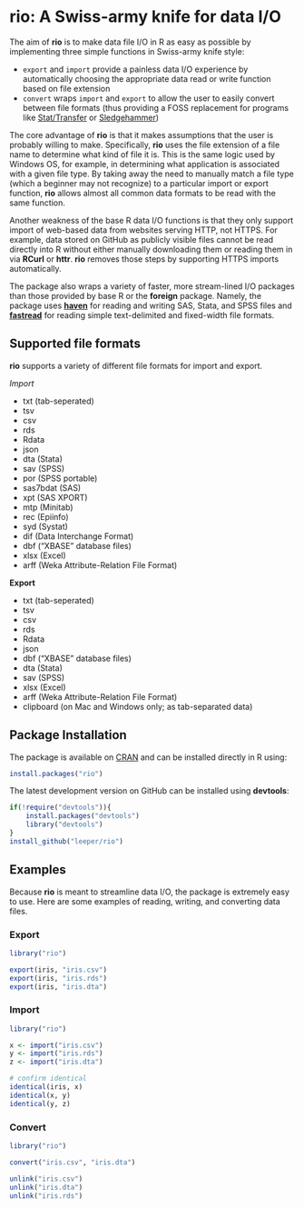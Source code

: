 # rio: A Swiss-army knife for data I/O #

The aim of **rio** is to make data file I/O in R as easy as possible by implementing three simple functions in Swiss-army knife style:

 - `export` and `import` provide a painless data I/O experience by automatically choosing the appropriate data read or write function based on file extension
 - `convert` wraps `import` and `export` to allow the user to easily convert between file formats (thus providing a FOSS replacement for programs like [Stat/Transfer](https://www.stattransfer.com/) or [Sledgehammer](http://www.openmetadata.org/site/?page_id=1089))

The core advantage of **rio** is that it makes assumptions that the user is probably willing to make. Specifically, **rio** uses the file extension of a file name to determine what kind of file it is. This is the same logic used by Windows OS, for example, in determining what application is associated with a given file type. By taking away the need to manually match a file type (which a beginner may not recognize) to a particular import or export function, **rio** allows almost all common data formats to be read with the same function.
 
Another weakness of the base R data I/O functions is that they only support import of web-based data from websites serving HTTP, not HTTPS. For example, data stored on GitHub as publicly visible files cannot be read directly into R without either manually downloading them or reading them in via **RCurl** or **httr**. **rio** removes those steps by supporting HTTPS imports automatically.
 
The package also wraps a variety of faster, more stream-lined I/O packages than those provided by base R or the **foreign** package. Namely, the package uses [**haven**](https://github.com/hadley/haven) for reading and writing SAS, Stata, and SPSS files and [**fastread**](https://github.com/hadley/fastread) for reading simple text-delimited and fixed-width file formats.

## Supported file formats ##

**rio** supports a variety of different file formats for import and export.

*Import*

* txt (tab-seperated)
* tsv
* csv
* rds
* Rdata
* json
* dta (Stata)
* sav (SPSS)
* por (SPSS portable)
* sas7bdat (SAS)
* xpt (SAS XPORT)
* mtp (Minitab)
* rec (Epiinfo)
* syd (Systat)
* dif (Data Interchange Format)
* dbf ("XBASE" database files)
* xlsx (Excel)
* arff (Weka Attribute-Relation File Format)

**Export**

* txt (tab-seperated)
* tsv
* csv
* rds
* Rdata
* json
* dbf ("XBASE" database files)
* dta (Stata)
* sav (SPSS)
* xlsx (Excel)
* arff (Weka Attribute-Relation File Format)
* clipboard (on Mac and Windows only; as tab-separated data)


## Package Installation ##

The package is available on [CRAN](http://cran.r-project.org/web/packages/rio/) and can be installed directly in R using:

```R
install.packages("rio")
```

The latest development version on GitHub can be installed using **devtools**:

```R
if(!require("devtools")){
    install.packages("devtools")
    library("devtools")
}
install_github("leeper/rio")
```

## Examples ##

Because **rio** is meant to streamline data I/O, the package is extremely easy to use. Here are some examples of reading, writing, and converting data files.

### Export ###

```r
library("rio")

export(iris, "iris.csv")
export(iris, "iris.rds")
export(iris, "iris.dta")
```

### Import ###

```r
library("rio")

x <- import("iris.csv")
y <- import("iris.rds")
z <- import("iris.dta")

# confirm identical
identical(iris, x)
identical(x, y)
identical(y, z)
```

### Convert ###

```r
library("rio")

convert("iris.csv", "iris.dta")
```

```r
unlink("iris.csv")
unlink("iris.dta")
unlink("iris.rds")
```
